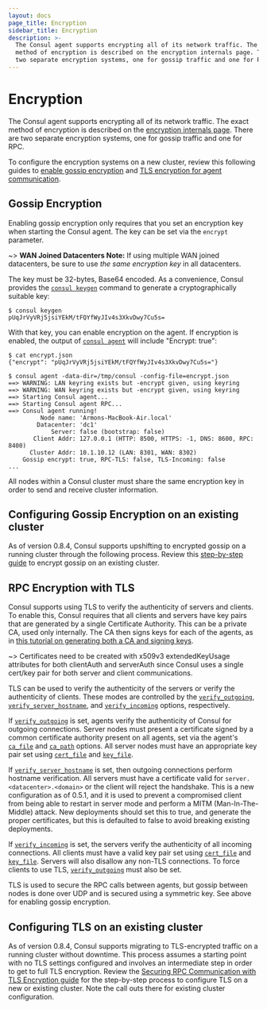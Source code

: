 ```yaml
---
layout: docs
page_title: Encryption
sidebar_title: Encryption
description: >-
  The Consul agent supports encrypting all of its network traffic. The exact
  method of encryption is described on the encryption internals page. There are
  two separate encryption systems, one for gossip traffic and one for RPC.
---
```


# Encryption

The Consul agent supports encrypting all of its network traffic. The exact
method of encryption is described on the [encryption internals page](/docs/internals/security).
There are two separate encryption systems, one for gossip traffic and one for RPC.

To configure the encryption systems on a new cluster, review this following guides to
[enable gossip encryption](https://learn.hashicorp.com/consul/security-networking/agent-encryption?utm_source=consul.io&utm_medium=docs) and
[TLS encryption for agent communication](https://learn.hashicorp.com/consul/security-networking/certificates?utm_source=consul.io&utm_medium=docs).

## Gossip Encryption

Enabling gossip encryption only requires that you set an encryption key when
starting the Consul agent. The key can be set via the `encrypt` parameter.

~> **WAN Joined Datacenters Note:** If using multiple WAN joined datacenters, be sure to use _the same encryption key_ in all datacenters.

The key must be 32-bytes, Base64 encoded. As a convenience, Consul provides the
[`consul keygen`](/docs/commands/keygen) command to generate a
cryptographically suitable key:

```shell-session
$ consul keygen
pUqJrVyVRj5jsiYEkM/tFQYfWyJIv4s3XkvDwy7Cu5s=
```

With that key, you can enable encryption on the agent. If encryption is enabled,
the output of [`consul agent`](/docs/commands/agent) will include "Encrypt: true":

```shell-session
$ cat encrypt.json
{"encrypt": "pUqJrVyVRj5jsiYEkM/tFQYfWyJIv4s3XkvDwy7Cu5s="}

$ consul agent -data-dir=/tmp/consul -config-file=encrypt.json
==> WARNING: LAN keyring exists but -encrypt given, using keyring
==> WARNING: WAN keyring exists but -encrypt given, using keyring
==> Starting Consul agent...
==> Starting Consul agent RPC...
==> Consul agent running!
         Node name: 'Armons-MacBook-Air.local'
        Datacenter: 'dc1'
            Server: false (bootstrap: false)
       Client Addr: 127.0.0.1 (HTTP: 8500, HTTPS: -1, DNS: 8600, RPC: 8400)
      Cluster Addr: 10.1.10.12 (LAN: 8301, WAN: 8302)
    Gossip encrypt: true, RPC-TLS: false, TLS-Incoming: false
...
```

All nodes within a Consul cluster must share the same encryption key in
order to send and receive cluster information.

## Configuring Gossip Encryption on an existing cluster

As of version 0.8.4, Consul supports upshifting to encrypted gossip on a running cluster
through the following process. Review this [step-by-step guide](https://learn.hashicorp.com/consul/security-networking/agent-encryption#enable-gossip-encryption-existing-cluster)
to encrypt gossip on an existing cluster.

## RPC Encryption with TLS

Consul supports using TLS to verify the authenticity of servers and clients. To enable this,
Consul requires that all clients and servers have key pairs that are generated by a single
Certificate Authority. This can be a private CA, used only internally. The
CA then signs keys for each of the agents, as in
[this tutorial on generating both a CA and signing keys](https://learn.hashicorp.com/consul/security-networking/certificates).

~> Certificates need to be created with x509v3 extendedKeyUsage attributes for both clientAuth and serverAuth since Consul uses a single cert/key pair for both server and client communications.

TLS can be used to verify the authenticity of the servers or verify the authenticity of clients.
These modes are controlled by the [`verify_outgoing`](/docs/agent/options#verify_outgoing),
[`verify_server_hostname`](/docs/agent/options#verify_server_hostname),
and [`verify_incoming`](/docs/agent/options#verify_incoming) options, respectively.

If [`verify_outgoing`](/docs/agent/options#verify_outgoing) is set, agents verify the
authenticity of Consul for outgoing connections. Server nodes must present a certificate signed
by a common certificate authority present on all agents, set via the agent's
[`ca_file`](/docs/agent/options#ca_file) and [`ca_path`](/docs/agent/options#ca_path)
options. All server nodes must have an appropriate key pair set using [`cert_file`](/docs/agent/options#cert_file) and [`key_file`](/docs/agent/options#key_file).

If [`verify_server_hostname`](/docs/agent/options#verify_server_hostname) is set, then
outgoing connections perform hostname verification. All servers must have a certificate
valid for `server.<datacenter>.<domain>` or the client will reject the handshake. This is
a new configuration as of 0.5.1, and it is used to prevent a compromised client from being
able to restart in server mode and perform a MITM (Man-In-The-Middle) attack. New deployments should set this
to true, and generate the proper certificates, but this is defaulted to false to avoid breaking
existing deployments.

If [`verify_incoming`](/docs/agent/options#verify_incoming) is set, the servers verify the
authenticity of all incoming connections. All clients must have a valid key pair set using
[`cert_file`](/docs/agent/options#cert_file) and
[`key_file`](/docs/agent/options#key_file). Servers will
also disallow any non-TLS connections. To force clients to use TLS,
[`verify_outgoing`](/docs/agent/options#verify_outgoing) must also be set.

TLS is used to secure the RPC calls between agents, but gossip between nodes is done over UDP
and is secured using a symmetric key. See above for enabling gossip encryption.

## Configuring TLS on an existing cluster

As of version 0.8.4, Consul supports migrating to TLS-encrypted traffic on a running cluster
without downtime. This process assumes a starting point with no TLS settings configured and involves
an intermediate step in order to get to full TLS encryption. Review the
[Securing RPC Communication with TLS Encryption guide](https://learn.hashicorp.com/consul/security-networking/certificates)
for the step-by-step process to configure TLS on a new or existing cluster. Note the call outs there
for existing cluster configuration.
